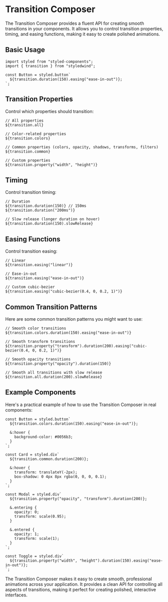 # Transition Composer

The Transition Composer provides a fluent API for creating smooth transitions in your components. It allows you to control transition properties, timing, and easing functions, making it easy to create polished animations.

## Basic Usage

```tsx
import styled from "styled-components";
import { transition } from "styledwind";

const Button = styled.button`
  ${transition.duration(150).easing("ease-in-out")};
`;
```

## Transition Properties

Control which properties should transition:

```tsx
// All properties
${transition.all}

// Color-related properties
${transition.colors}

// Common properties (colors, opacity, shadows, transforms, filters)
${transition.common}

// Custom properties
${transition.property("width", "height")}
```

## Timing

Control transition timing:

```tsx
// Duration
${transition.duration(150)} // 150ms
${transition.duration("200ms")}

// Slow release (longer duration on hover)
${transition.duration(150).slowRelease}
```

## Easing Functions

Control transition easing:

```tsx
// Linear
${transition.easing("linear")}

// Ease-in-out
${transition.easing("ease-in-out")}

// Custom cubic-bezier
${transition.easing("cubic-bezier(0.4, 0, 0.2, 1)")}
```

## Common Transition Patterns

Here are some common transition patterns you might want to use:

```tsx
// Smooth color transitions
${transition.colors.duration(150).easing("ease-in-out")}

// Smooth transform transitions
${transition.property("transform").duration(200).easing("cubic-bezier(0.4, 0, 0.2, 1)")}

// Smooth opacity transitions
${transition.property("opacity").duration(150)}

// Smooth all transitions with slow release
${transition.all.duration(200).slowRelease}
```

## Example Components

Here's a practical example of how to use the Transition Composer in real components:

```tsx
const Button = styled.button`
  ${transition.colors.duration(150).easing("ease-in-out")};
  
  &:hover {
    background-color: #0056b3;
  }
`;

const Card = styled.div`
  ${transition.common.duration(200)};
  
  &:hover {
    transform: translateY(-2px);
    box-shadow: 0 4px 8px rgba(0, 0, 0, 0.1);
  }
`;

const Modal = styled.div`
  ${transition.property("opacity", "transform").duration(200)};
  
  &.entering {
    opacity: 0;
    transform: scale(0.95);
  }
  
  &.entered {
    opacity: 1;
    transform: scale(1);
  }
`;

const Toggle = styled.div`
  ${transition.property("width", "height").duration(150).easing("ease-in-out")};
`;
```

The Transition Composer makes it easy to create smooth, professional animations across your application. It provides a clean API for controlling all aspects of transitions, making it perfect for creating polished, interactive interfaces.
